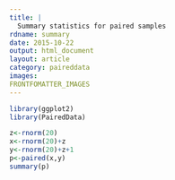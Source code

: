 ```yaml
---
title: |
  Summary statistics for paired samples
rdname: summary
date: 2015-10-22
output: html_document
layout: article
category: paireddata
images:
FRONTFOMATTER_IMAGES
---
```


```r
library(ggplot2)
library(PairedData)
```

```r

z<-rnorm(20)
x<-rnorm(20)+z
y<-rnorm(20)+z+1
p<-paired(x,y)
summary(p)



```